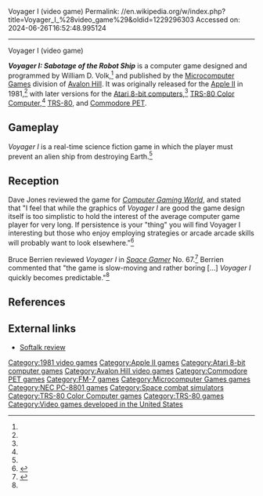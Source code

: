 Voyager I (video game)
Permalink: //en.wikipedia.org/w/index.php?title=Voyager_I_%28video_game%29&oldid=1229296303
Accessed on: 2024-06-26T16:52:48.995124



------
Voyager I (video game)
{{Short description|1981 video game}}
{{Infobox video game
| title = Voyager I
| image = Voyager I (video game) (Cover).jpg
| developer = 
| publisher = Avalon Hill
| designer =  William D. Volk
| series = 
| engine = 
| released = '''1981:''' Apple II<br>'''1982:''' Atari
| genre = 
| modes = 
| platforms = [[Apple II]], [[Atari 8-bit]]. [[Commodore PET|PET]], [[TRS-80]], [[TRS-80 Color Computer]]
| programmer = William D. Volk
}}

'''''Voyager I: Sabotage of the Robot Ship''''' is a computer game designed and programmed by William D. Volk,<ref name="giantlist" /> and published by the [[Microcomputer Games]] division of [[Avalon Hill]]. It was originally released for the [[Apple II]] in 1981,<ref name="giantlist" /> with later versions for the [[Atari 8-bit computers]],<ref name="mania" /> [[TRS-80 Color Computer]],<ref name="boyle" /> [[TRS-80]], and [[Commodore PET]].

==Gameplay==
''Voyager I'' is a real-time science fiction game in which the player must prevent an alien ship from destroying Earth.<ref name="SG"/>

==Reception==
Dave Jones reviewed the game for ''[[Computer Gaming World]]'', and stated that "I feel that while the graphics of ''Voyager I'' are good the game design itself is too simplistic to hold the interest of the average computer game player for very long. If persistence is your "thing" you will find Voyager I interesting but those who enjoy employing strategies or arcade arcade skills will probably want to look elsewhere."<ref name="CGW4">{{cite magazine |last=Jones |first=Dave |title=Voyager I: Sabotage of the Robot Ship |magazine=Computer Gaming World |date=May–June 1982 |volume=1 |issue=4 |pages=16, 38}}</ref>

Bruce Berrien reviewed ''Voyager I'' in ''[[Space Gamer]]'' No. 67.<ref name="SG">{{cite journal|last=Berrien |first=Bruce |date=Jan–Feb 1984 |title=Capsule Reviews|journal=[[Space Gamer]]|publisher=[[Steve Jackson Games]]|issue=67|pages=34–35}}</ref> Berrien commented that "the game is slow-moving and rather boring [...] ''Voyager I'' quickly becomes predictable."<ref name="SG"/>

==References==
{{reflist|refs=
<ref name="mania">{{cite web |title=Voyager I |url=http://www.atarimania.com/game-atari-400-800-xl-xe-voyager-i_5690.html |website=Atari Mania}}</ref>
<ref name="giantlist">{{cite web |last1=Hague |first1=James |title=The Giant List of Classic Game Programmers |url=https://dadgum.com/giantlist/}}</ref>
<ref name="boyle">{{cite web |last1=Boyle |first1=L. Curtis |title=Voyager |url=http://www.lcurtisboyle.com/nitros9/voyager.html |website=Tandy Color Computer Games}}</ref>
}}

==External links==
*[https://archive.org/details/softalkv3n03nov1982/page/n195/mode/2up Softalk review]

[[Category:1981 video games]]
[[Category:Apple II games]]
[[Category:Atari 8-bit computer games]]
[[Category:Avalon Hill video games]]
[[Category:Commodore PET games]]
[[Category:FM-7 games]]
[[Category:Microcomputer Games games]]
[[Category:NEC PC-8801 games]]
[[Category:Space combat simulators]]
[[Category:TRS-80 Color Computer games]]
[[Category:TRS-80 games]]
[[Category:Video games developed in the United States]]
